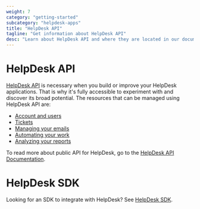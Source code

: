 ```yaml
---
weight: 7
category: "getting-started"
subcategory: "helpdesk-apps"
title: "HelpDesk API"
tagline: "Get information about HelpDesk API"
desc: "Learn about HelpDesk API and where they are located in our documentation."
---
```


# HelpDesk API

<a href="https://api.helpdesk.com/docs" target="_blank">HelpDesk API</a> is necessary when you build or improve your HelpDesk applications. That is why it's fully accessible to experiment with and discover its broad potential. The resources that can be managed using HelpDesk API are:

- <a href="https://api.helpdesk.com/docs#tag/Agents" target="_blank">Account and users</a>
- <a href="https://api.helpdesk.com/docs#tag/Tickets" target="_blank">Tickets</a>
- <a href="https://api.helpdesk.com/docs#tag/Email-domains" target="_blank">Managing your emails</a>
- <a href="https://api.helpdesk.com/docs#tag/Canned-responses" target="_blank">Automating your work</a>
- <a href="https://api.helpdesk.com/docs#tag/Reports" target="_blank">Analyzing your reports</a>

To read more about public API for HelpDesk, go to the <a href="https://api.helpdesk.com/docs" target="_blank">HelpDesk API Documentation</a>.

# HelpDesk SDK

Looking for an SDK to integrate with HelpDesk? See [HelpDesk SDK](/extending-agent-app/products-sdk/helpdesk-sdk).

